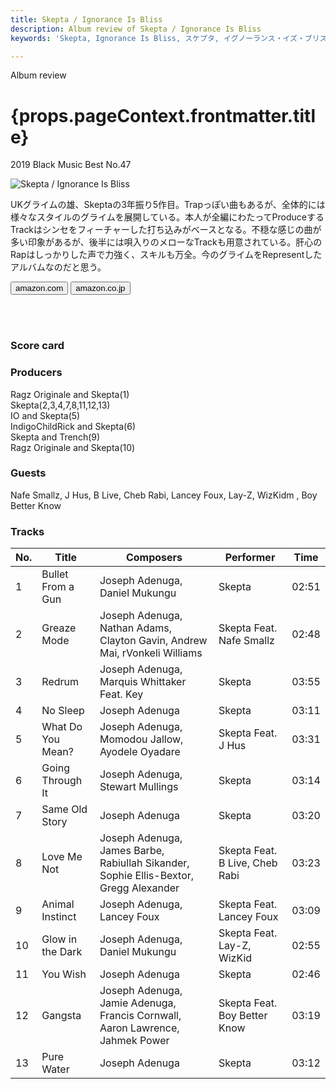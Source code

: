 ```yaml
---
title: Skepta / Ignorance Is Bliss
description: Album review of Skepta / Ignorance Is Bliss
keywords: 'Skepta, Ignorance Is Bliss, スケプタ, イグノーランス・イズ・ブリス'

---
```




<p className="largeP">Album review</p>
<h1 className="h1--no--margin">{props.pageContext.frontmatter.title}</h1>
<p className="largeP"><Link to="/best50/2019/">2019 Black Music Best No.47</Link></p>

<Row  className="image-card-group">
	<Column colMd={3} colLg={4} noGutterMdLeft="">
       <ImageCard>

![Skepta / Ignorance Is Bliss](../../images/cd/skepta1L.jpg) 
</ImageCard>
	</Column>
	<Column colMd={4} colLg={8} noGutterMdLeft="">
	<p>
	UKグライムの雄、Skeptaの3年振り5作目。Trapっぽい曲もあるが、全体的には様々なスタイルのグライムを展開している。本人が全編にわたってProduceするTrackはシンセをフィーチャーした打ち込みがベースとなる。不穏な感じの曲が多い印象があるが、後半には唄入りのメローなTrackも用意されている。肝心のRapはしっかりした声で力強く、スキルも万全。今のグライムをRepresentしたアルバムなのだと思う。
	</p>
	<div>
	  <Button className="button-right-mergin"  href="https://amzn.to/2BWuxLL" renderIcon={ArrowUpRight} size='sm' kind='primary'>
      amazon.com
    </Button>
    <Button className="button-right-mergin"  href="https://amzn.to/3cS9NBx" renderIcon={ArrowUpRight} size='sm' kind='secondary'>
      amazon.co.jp
    </Button>
	</div>
	<a style="display:inline-block;overflow:hidden;background:url(https://linkmaker.itunes.apple.com/ja-jp/lockup.svg?releaseDate=2019-05-31&kind=album&bubble=apple_music&style=mono-black) no-repeat;width:180px;height:45px;" href="https://geo.music.apple.com/jp/album/ignorance-is-bliss/1461492004?mt=1&app=music&ls=1&at=11lcug"></a>
	<a style="display:inline-block;overflow:hidden;background:url(https://linkmaker.itunes.apple.com/ja-jp/badge-lrg.svg?releaseDate=2019-05-31&kind=album&bubble=itunes_music) no-repeat;width:140px;height:45px;" href="https://geo.music.apple.com/jp/album/ignorance-is-bliss/1461492004?app=itunes&at=11lcug"></a>
	</Column>
</Row>
<Row >
	<Column colMd={4} colLg={4} noGutterMdLeft="">
<div>
    <h3>Score card</h3>
	<SliderJS1 value="2" />
    <SliderJS2 value="2" />
	<SliderJS3 value="2" />
    <SliderJS4 value="8" />
</div>
</Column>
<Column colMd={8} colLg={8} noGutterMdLeft="">
<div>
<h3>Producers</h3>
<p>Ragz Originale and Skepta(1)
<br/>Skepta(2,3,4,7,8,11,12,13)
<br/>IO and Skepta(5)
<br/>IndigoChildRick and Skepta(6)
<br/>Skepta and Trench(9)
<br/>Ragz Originale and Skepta(10)
</p>
<h3>Guests</h3>
<p>
Nafe Smallz, J Hus, B Live, Cheb Rabi, Lancey Foux, Lay-Z, WizKidm , Boy Better Know
</p>
</div>
</Column>
</Row>

<h3>Tracks</h3>

| No. |	 Title            |	 Composers                                                                            |	 Performer                   　| Time  |
| --- |	----------------- |	------------------------------------------------------------------------------------- |	 ----------------------------- | ----- |
| 1	  | Bullet From a Gun |	Joseph Adenuga, Daniel Mukungu                                                        |	Skepta                         | 02:51 |
| 2	  | Greaze Mode       |	Joseph Adenuga, Nathan Adams, Clayton Gavin, Andrew Mai, rVonkeli Williams            |	Skepta Feat. Nafe Smallz       | 02:48 |
| 3	  | Redrum            |	Joseph Adenuga, Marquis Whittaker Feat. Key                                           |	Skepta                         | 03:55 |
| 4	  | No Sleep          |	Joseph Adenuga                                                                        |	Skepta                         | 03:11 |
| 5	  | What Do You Mean? |	Joseph Adenuga, Momodou Jallow, Ayodele Oyadare                                       |	Skepta Feat. J Hus             | 03:31 |
| 6	  | Going Through It  |	Joseph Adenuga, Stewart Mullings                                                      |	Skepta                         | 03:14 |
| 7	  | Same Old Story    |	Joseph Adenuga                                                                        |	Skepta                         | 03:20 |
| 8	  | Love Me Not       |	Joseph Adenuga, James Barbe, Rabiullah Sikander, Sophie Ellis-Bextor, Gregg Alexander |	Skepta Feat. B Live, Cheb Rabi | 03:23 |
| 9	  | Animal Instinct   |	Joseph Adenuga, Lancey Foux                                                           |	Skepta Feat. Lancey Foux       | 03:09 |
| 10  | Glow in the Dark  |	Joseph Adenuga, Daniel Mukungu                                                        |	Skepta Feat. Lay-Z, WizKid     | 02:55 |
| 11  | You Wish          |	Joseph Adenuga                                                                        |	Skepta                         | 02:46 |
| 12  | Gangsta           |	Joseph Adenuga, Jamie Adenuga, Francis Cornwall, Aaron Lawrence, Jahmek Power         |	Skepta Feat. Boy Better Know   | 03:19 |
| 13  | Pure Water        |	Joseph Adenuga                                                                        |	Skepta                         | 03:12 |
